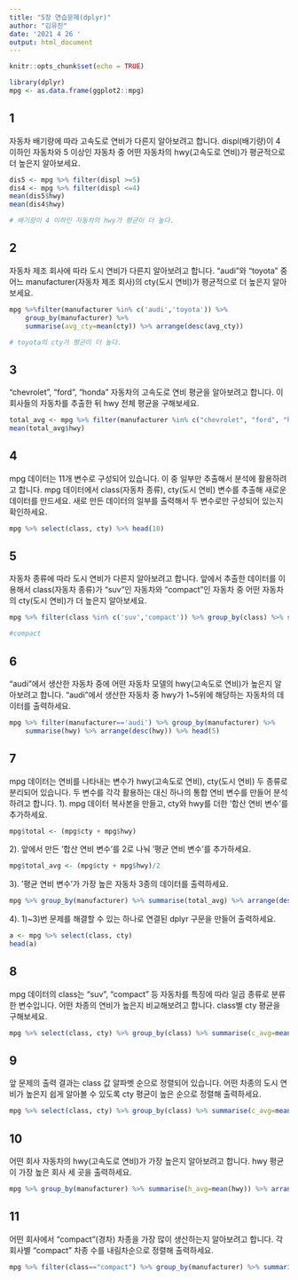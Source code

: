 ```yaml
---
title: "5장 연습문제(dplyr)"
author: "김유진"
date: '2021 4 26 '
output: html_document
---
```


```r
knitr::opts_chunk$set(echo = TRUE)
```

```r
library(dplyr)
mpg <- as.data.frame(ggplot2::mpg)
```

## 1
자동차 배기량에 따라 고속도로 연비가 다른지 알아보려고 합니다. displ(배기량)이 4 이하인 자동차와 5 이상인 자동차 중 어떤 자동차의 hwy(고속도로 연비)가 평균적으로 더 높은지 알아보세요.
```r
dis5 <- mpg %>% filter(displ >=5) 
dis4 <- mpg %>% filter(displ <=4)
mean(dis5$hwy)
mean(dis4$hwy)

# 배기량이 4 이하인 자동차의 hwy가 평균이 더 높다.
```

## 2
자동차 제조 회사에 따라 도시 연비가 다른지 알아보려고 합니다. "audi"와 "toyota" 중 어느 manufacturer(자동차 제조 회사)의 cty(도시 연비)가 평균적으로 더 높은지 알아보세요.
```r
mpg %>%filter(manufacturer %in% c('audi','toyota')) %>%
    group_by(manufacturer) %>%
    summarise(avg_cty=mean(cty)) %>% arrange(desc(avg_cty))

# toyota의 cty가 평균이 더 높다.
```

## 3
"chevrolet", "ford", "honda" 자동차의 고속도로 연비 평균을 알아보려고 합니다. 이 회사들의 자동차를 추출한 뒤 hwy 전체 평균을 구해보세요.
```r
total_avg <- mpg %>% filter(manufacturer %in% c("chevrolet", "ford", "honda"))
mean(total_avg$hwy)
```

## 4
mpg 데이터는 11개 변수로 구성되어 있습니다. 이 중 일부만 추출해서 분석에 활용하려고 합니다. mpg 데이터에서 class(자동차 종류), cty(도시 연비) 변수를 추출해 새로운 데이터를 만드세요. 새로 만든 데이터의 일부를 출력해서 두 변수로만 구성되어 있는지 확인하세요.
```r
mpg %>% select(class, cty) %>% head(10)  
```

## 5
자동차 종류에 따라 도시 연비가 다른지 알아보려고 합니다. 앞에서 추출한 데이터를 이용해서 class(자동차 종류)가 "suv"인 자동차와 "compact"인 자동차 중 어떤 자동차의 cty(도시 연비)가 더 높은지 알아보세요.
```r
mpg %>% filter(class %in% c('suv','compact')) %>% group_by(class) %>% summarise(avg_cty=mean(cty)) 

#compact
```

## 6
"audi"에서 생산한 자동차 중에 어떤 자동차 모델의 hwy(고속도로 연비)가 높은지 알아보려고 합니다. "audi"에서 생산한 자동차 중 hwy가 1~5위에 해당하는 자동차의 데이터를 출력하세요.
```r
mpg %>% filter(manufacturer=='audi') %>% group_by(manufacturer) %>% 
    summarise(hwy) %>% arrange(desc(hwy)) %>% head(5)
```

## 7
mpg 데이터는 연비를 나타내는 변수가 hwy(고속도로 연비), cty(도시 연비) 두 종류로 분리되어 있습니다. 두 변수를 각각 활용하는 대신 하나의 통합 연비 변수를 만들어 분석하려고 합니다.
1). mpg 데이터 복사본을 만들고, cty와 hwy를 더한 '합산 연비 변수'를 추가하세요.
```r
mpg$total <- (mpg$cty + mpg$hwy)
```

2). 앞에서 만든 '합산 연비 변수'를 2로 나눠 '평균 연비 변수'를 추가하세요.
```r
mpg$total_avg <- (mpg$cty + mpg$hwy)/2
```

3). '평균 연비 변수'가 가장 높은 자동차 3종의 데이터를 출력하세요.
```r
mpg %>% group_by(manufacturer) %>% summarise(total_avg) %>% arrange(desc(total_avg)) %>% head()
```

4). 1)~3)번 문제를 해결할 수 있는 하나로 연결된 dplyr 구문을 만들어 출력하세요. 
```r
a <- mpg %>% select(class, cty)
head(a)
```

## 8
mpg 데이터의 class는 "suv", "compact" 등 자동차를 특징에 따라 일곱 종류로 분류한 변수입니다. 어떤 차종의 연비가 높은지 비교해보려고 합니다. class별 cty 평균을 구해보세요.
```r
mpg %>% select(class, cty) %>% group_by(class) %>% summarise(c_avg=mean(cty))
```

## 9
앞 문제의 출력 결과는 class 값 알파벳 순으로 정렬되어 있습니다. 어떤 차종의 도시 연비가 높은지 쉽게 알아볼 수 있도록 cty 평균이 높은 순으로 정렬해 출력하세요.
```r
mpg %>% select(class, cty) %>% group_by(class) %>% summarise(c_avg=mean(cty)) %>% arrange(desc(c_avg))%>% head(7)
```

## 10
어떤 회사 자동차의 hwy(고속도로 연비)가 가장 높은지 알아보려고 합니다. hwy 평균이 가장 높은 회사 세 곳을 출력하세요.
```r
mpg %>% group_by(manufacturer) %>% summarise(h_avg=mean(hwy)) %>% arrange(desc(h_avg)) %>% head(3)
```

## 11
어떤 회사에서 "compact"(경차) 차종을 가장 많이 생산하는지 알아보려고 합니다. 각 회사별 "compact" 차종 수를 내림차순으로 정렬해 출력하세요.
```r
mpg %>% filter(class=="compact") %>% group_by(manufacturer) %>% summarise(class_n=n()) %>% arrange(desc(class_n))
```


